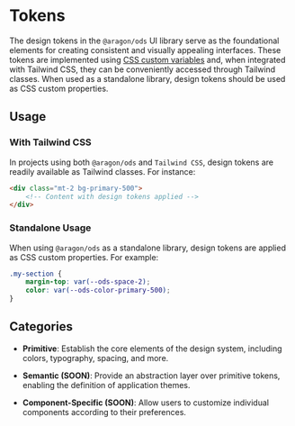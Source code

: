 
<Meta title="Theme/Tokens/Documentation" />

# Tokens

The design tokens in the `@aragon/ods` UI library serve as the foundational elements for creating consistent and
visually appealing interfaces. These tokens are implemented using
[CSS custom variables](https://developer.mozilla.org/en-US/docs/Web/CSS/--*) and, when integrated with Tailwind CSS,
they can be conveniently accessed through Tailwind classes. When used as a standalone library, design tokens should be
used as CSS custom properties.

## Usage

### With Tailwind CSS

In projects using both `@aragon/ods` and `Tailwind CSS`, design tokens are readily available as Tailwind classes. For
instance:

```html
<div class="mt-2 bg-primary-500">
    <!-- Content with design tokens applied -->
</div>
```

### Standalone Usage

When using `@aragon/ods` as a standalone library, design tokens are applied as CSS custom properties. For example:

```css
.my-section {
    margin-top: var(--ods-space-2);
    color: var(--ods-color-primary-500);
}
```

## Categories

-   **Primitive**: Establish the core elements of the design system, including colors, typography, spacing, and more.

-   **Semantic (SOON)**: Provide an abstraction layer over primitive tokens, enabling the definition of application
    themes.

-   **Component-Specific (SOON)**: Allow users to customize individual components according to their preferences.
